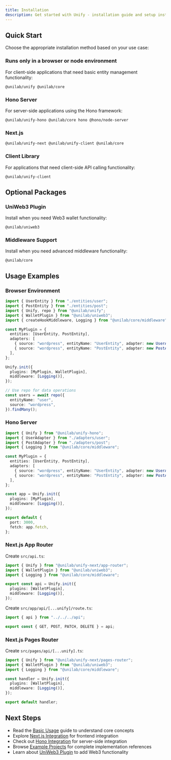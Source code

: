 ```yaml
---
title: Installation
description: Get started with Unify - installation guide and setup instructions
---
```


## Quick Start

Choose the appropriate installation method based on your use case:

### Runs only in a browser or node environment

For client-side applications that need basic entity management functionality:

```package-install
@unilab/unify @unilab/core
```

### Hono Server

For server-side applications using the Hono framework:

```package-install
@unilab/unify-hono @unilab/core hono @hono/node-server
```

### Next.js

```package-install
@unilab/unify-next @unilab/unify-client @unilab/core
```

### Client Library

For applications that need client-side API calling functionality:

```package-install
@unilab/unify-client
```

## Optional Packages

### UniWeb3 Plugin

Install when you need Web3 wallet functionality:

```package-install
@unilab/uniweb3
```

### Middleware Support

Install when you need advanced middleware functionality:

```package-install
@unilab/core
```

## Usage Examples

### Browser Environment

```typescript
import { UserEntity } from "./entities/user";
import { PostEntity } from "./entities/post";
import { Unify, repo } from "@unilab/unify";
import { WalletPlugin } from "@unilab/uniweb3";
import { createHookMiddleware, Logging } from "@unilab/core/middleware";

const MyPlugin = {
  entities: [UserEntity, PostEntity],
  adapters: [
    { source: "wordpress", entityName: "UserEntity", adapter: new UserAdapter() },
    { source: "wordpress", entityName: "PostEntity", adapter: new PostAdapter() },
  ],
};

Unify.init({
  plugins: [MyPlugin, WalletPlugin],
  middleware: [Logging()],
});

// Use repo for data operations
const users = await repo({
  entityName: "user",
  source: "wordpress",
}).findMany();
```

### Hono Server

```typescript
import { Unify } from "@unilab/unify-hono";
import { UserAdapter } from "./adapters/user";
import { PostAdapter } from "./adapters/post";
import { Logging } from "@unilab/core/middleware";

const MyPlugin = {
  entities: [UserEntity, PostEntity],
  adapters: [
    { source: "wordpress", entityName: "UserEntity", adapter: new UserAdapter() },
    { source: "wordpress", entityName: "PostEntity", adapter: new PostAdapter() },
  ],
};

const app = Unify.init({
  plugins: [MyPlugin],
  middleware: [Logging()],
});

export default {
  port: 3000,
  fetch: app.fetch,
};
```

### Next.js App Router

Create `src/api.ts`:

```typescript
import { Unify } from "@unilab/unify-next/app-router";
import { WalletPlugin } from "@unilab/uniweb3";
import { Logging } from "@unilab/core/middleware";

export const api = Unify.init({
  plugins: [WalletPlugin],
  middleware: [Logging()],
});
```

Create `src/app/api/[...unify]/route.ts`:

```typescript
import { api } from "../../../api";

export const { GET, POST, PATCH, DELETE } = api;
```

### Next.js Pages Router

Create `src/pages/api/[...unify].ts`:

```typescript
import { Unify } from "@unilab/unify-next/pages-router";
import { WalletPlugin } from "@unilab/uniweb3";
import { Logging } from "@unilab/core/middleware";

const handler = Unify.init({
  plugins: [WalletPlugin],
  middleware: [Logging()],
});

export default handler;
```


## Next Steps

- Read the [Basic Usage](/docs/basic-usage) guide to understand core concepts
- Explore [Next.js Integration](/docs/integrations/next) for frontend integration
- Check out [Hono Integration](/docs/integrations/hono) for server-side integration
- Browse [Example Projects](/docs/examples) for complete implementation references
- Learn about [UniWeb3 Plugin](/docs/plugins/uniweb3) to add Web3 functionality
